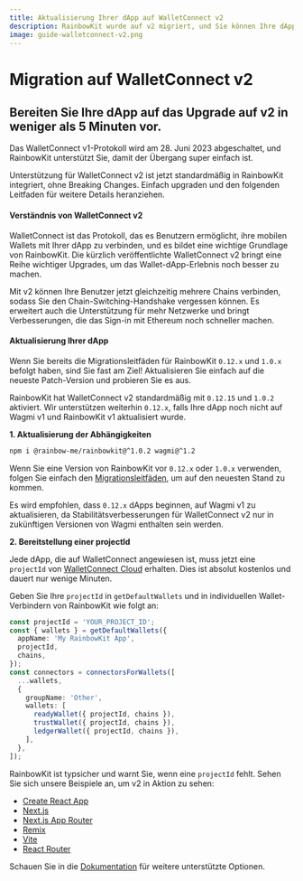 ```yaml
---
title: Aktualisierung Ihrer dApp auf WalletConnect v2
description: RainbowKit wurde auf v2 migriert, und Sie können Ihre dApp in weniger als 5 Minuten vorbereiten.
image: guide-walletconnect-v2.png
---
```


# Migration auf WalletConnect v2

## Bereiten Sie Ihre dApp auf das Upgrade auf v2 in weniger als 5 Minuten vor.

Das WalletConnect v1-Protokoll wird am 28. Juni 2023 abgeschaltet, und RainbowKit unterstützt Sie, damit der Übergang super einfach ist.

Unterstützung für WalletConnect v2 ist jetzt standardmäßig in RainbowKit integriert, ohne Breaking Changes. Einfach upgraden und den folgenden Leitfaden für weitere Details heranziehen.

#### Verständnis von WalletConnect v2

WalletConnect ist das Protokoll, das es Benutzern ermöglicht, ihre mobilen Wallets mit Ihrer dApp zu verbinden, und es bildet eine wichtige Grundlage von RainbowKit. Die kürzlich veröffentlichte WalletConnect v2 bringt eine Reihe wichtiger Upgrades, um das Wallet-dApp-Erlebnis noch besser zu machen.

Mit v2 können Ihre Benutzer jetzt gleichzeitig mehrere Chains verbinden, sodass Sie den Chain-Switching-Handshake vergessen können. Es erweitert auch die Unterstützung für mehr Netzwerke und bringt Verbesserungen, die das Sign-in mit Ethereum noch schneller machen.

#### Aktualisierung Ihrer dApp

Wenn Sie bereits die Migrationsleitfäden für RainbowKit `0.12.x` und `1.0.x` befolgt haben, sind Sie fast am Ziel! Aktualisieren Sie einfach auf die neueste Patch-Version und probieren Sie es aus.

RainbowKit hat WalletConnect v2 standardmäßig mit `0.12.15` und `1.0.2` aktiviert. Wir unterstützen weiterhin `0.12.x`, falls Ihre dApp noch nicht auf Wagmi v1 und RainbowKit v1 aktualisiert wurde.

**1. Aktualisierung der Abhängigkeiten**

```bash
npm i @rainbow-me/rainbowkit@^1.0.2 wagmi@^1.2
```

Wenn Sie eine Version von RainbowKit vor `0.12.x` oder `1.0.x` verwenden, folgen Sie einfach den [Migrationsleitfäden](/docs/migration-guide), um auf den neuesten Stand zu kommen.

Es wird empfohlen, dass `0.12.x` dApps beginnen, auf Wagmi v1 zu aktualisieren, da Stabilitätsverbesserungen für WalletConnect v2 nur in zukünftigen Versionen von Wagmi enthalten sein werden.

**2. Bereitstellung einer projectId**

Jede dApp, die auf WalletConnect angewiesen ist, muss jetzt eine `projectId` von [WalletConnect Cloud](https://cloud.walletconnect.com/) erhalten. Dies ist absolut kostenlos und dauert nur wenige Minuten.

Geben Sie Ihre `projectId` in `getDefaultWallets` und in individuellen Wallet-Verbindern von RainbowKit wie folgt an:

```ts
const projectId = 'YOUR_PROJECT_ID';
const { wallets } = getDefaultWallets({
  appName: 'My RainbowKit App',
  projectId,
  chains,
});
const connectors = connectorsForWallets([
  ...wallets,
  {
    groupName: 'Other',
    wallets: [
      readyWallet({ projectId, chains }),
      trustWallet({ projectId, chains }),
      ledgerWallet({ projectId, chains }),
    ],
  },
]);
```

RainbowKit ist typsicher und warnt Sie, wenn eine `projectId` fehlt. Sehen Sie sich unsere Beispiele an, um v2 in Aktion zu sehen:

- [Create React App](https://codesandbox.io/p/sandbox/github/rainbow-me/rainbowkit/tree/main/examples/with-create-react-app)
- [Next.js](https://codesandbox.io/p/sandbox/github/rainbow-me/rainbowkit/tree/main/examples/with-next)
- [Next.js App Router](https://codesandbox.io/p/sandbox/github/rainbow-me/rainbowkit/tree/main/examples/with-next-app)
- [Remix](https://codesandbox.io/p/sandbox/github/rainbow-me/rainbowkit/tree/main/examples/with-remix)
- [Vite](https://codesandbox.io/p/sandbox/github/rainbow-me/rainbowkit/tree/main/examples/with-vite)
- [React Router](https://codesandbox.io/p/sandbox/github/rainbow-me/rainbowkit/tree/main/examples/with-react-router)

Schauen Sie in die [Dokumentation](https://www.rainbowkit.com/docs/custom-wallet-list#walletconnect) für weitere unterstützte Optionen.
